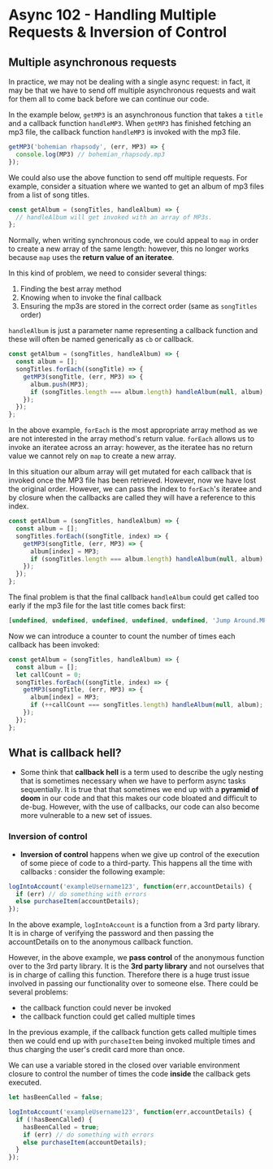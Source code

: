# Async 102 - Handling Multiple Requests & Inversion of Control

## Multiple asynchronous requests

In practice, we may not be dealing with a single async request: in fact, it may be that we have to send off multiple asynchronous requests and wait for them all to come back before we can continue our code.

In the example below, `getMP3` is an asynchronous function that takes a `title` and a callback function `handleMP3`. When `getMP3` has finished fetching an mp3 file, the callback function `handleMP3` is invoked with the mp3 file.

```js
getMP3('bohemian rhapsody', (err, MP3) => {
  console.log(MP3) // bohemian_rhapsody.mp3
});
```

We could also use the above function to send off multiple requests. For example, consider a situation where we wanted to get an album of mp3 files from a list of song titles.

```js
const getAlbum = (songTitles, handleAlbum) => {
  // handleAlbum will get invoked with an array of MP3s.
};
```

Normally, when writing synchronous code, we could appeal to `map` in order to create a new array of the same length: however, this no longer works because `map` uses the **return value of an iteratee**.

In this kind of problem, we need to consider several things:

1. Finding the best array method
2. Knowing when to invoke the final callback
3. Ensuring the mp3s are stored in the correct order (same as `songTitles` order)

`handleAlbum` is just a parameter name representing a callback function and these will often be named generically as `cb` or callback.

```js
const getAlbum = (songTitles, handleAlbum) => {
  const album = [];
  songTitles.forEach((songTitle) => {
    getMP3(songTitle, (err, MP3) => {
      album.push(MP3);
      if (songTitles.length === album.length) handleAlbum(null, album);
    });
  });
};
```

In the above example, `forEach` is the most appropriate array method as we are not interested in the array method's return value. `forEach` allows us to invoke an iteratee across an array: however, as the iteratee has no return value we cannot rely on `map` to create a new array.

In this situation our album array will get mutated for each callback that is invoked once the MP3 file has been retrieved. However, now we have lost the original order. However, we can pass the index to `forEach`'s iteratee and by closure when the callbacks are called they will have a reference to this index.

```js
const getAlbum = (songTitles, handleAlbum) => {
  const album = [];
  songTitles.forEach((songTitle, index) => {
    getMP3(songTitle, (err, MP3) => {
      album[index] = MP3;
      if (songTitles.length === album.length) handleAlbum(null, album);
    });
  });
};
```

The final problem is that the final callback `handleAlbum` could get called too early if the mp3 file for the last title comes back first:

```js
[undefined, undefined, undefined, undefined, undefined, 'Jump Around.MP3'];
```

Now we can introduce a counter to count the number of times each callback has been invoked:

```js
const getAlbum = (songTitles, handleAlbum) => {
  const album = [];
  let callCount = 0;
  songTitles.forEach((songTitle, index) => {
    getMP3(songTitle, (err, MP3) => {
      album[index] = MP3;
      if (++callCount === songTitles.length) handleAlbum(null, album);
    });
  });
};
```

## What is callback hell?

- Some think that **callback hell** is a term used to describe the ugly nesting that is sometimes necessary when we have to perform async tasks sequentially. It is true that that sometimes we end up with a **pyramid of doom** in our code and that this makes our code bloated and difficult to de-bug. However, with the use of callbacks, our code can also become more vulnerable to a new set of issues.

### Inversion of control

- **Inversion of control** happens when we give up control of the execution of some piece of code to a third-party. This happens all the time with callbacks : consider the following example:

```js
logIntoAccount('exampleUsername123', function(err,accountDetails) {
  if (err) // do something with errors
  else purchaseItem(accountDetails);
});
```

In the above example, `logIntoAccount` is a function from a 3rd party library. It is in charge of verifying the password and then passing the accountDetails on to the anonymous callback function.

However, in the above example, we **pass control** of the anonymous function over to the 3rd party library. It is the **3rd party library** and not ourselves that is in charge of calling this function. Therefore there is a huge trust issue involved in passing our functionality over to someone else. There could be several problems:

- the callback function could never be invoked
- the callback function could get called multiple times

In the previous example, if the callback function gets called multiple times then we could end up with `purchaseItem` being invoked multiple times and thus charging the user's credit card more than once.

We can use a variable stored in the closed over variable environment closure to control the number of times the code **inside** the callback gets executed.

```js
let hasBeenCalled = false;

logIntoAccount('exampleUsername123', function(err,accountDetails) {
  if (!hasBeenCalled) {
    hasBeenCalled = true;
    if (err) // do something with errors
    else purchaseItem(accountDetails);
  }
});
```
